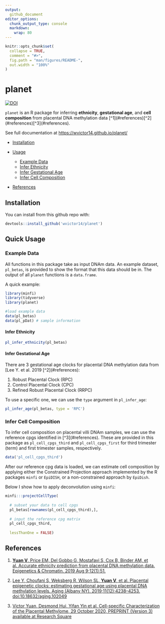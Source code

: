```yaml
---
output: 
  github_document
editor_options: 
  chunk_output_type: console
  markdown: 
    wrap: 80
---
```


```r
knitr::opts_chunk$set(
  collapse = TRUE,
  comment = "#>",
  fig.path = "man/figures/README-",
  out.width = "100%"
)
```

# planet

[![DOI](https://zenodo.org/badge/157781369.svg)](https://zenodo.org/badge/latestdoi/157781369)

`planet` is an R package for inferring **ethnicity**, **gestational age**, and **cell composition** from placental DNA methylation data [^1](#references)[^2](#references)[^3](#references). 

See full documentation at <https://wvictor14.github.io/planet/>

-   [Installation](#installation)

-   [Usage](#usage)

    -   [Example Data](#example-data)
    -   [Infer Ethnicity](#infer-ethnicity)
    -   [Infer Gestational Age](#infer-gestational-age)
    -   [Infer Cell Composition](#infer-cell-composition)

-   [References](#references---references-)

## Installation

You can install from this github repo with:

```r
devtools::install_github('wvictor14/planet')
```

## Quick Usage

### Example Data

All functions in this package take as input DNAm data. An example dataset, `pl_betas`, is provided to show the format that this data should be in. The output of all `planet` functions is a `data.frame`.

A quick example:

```r
library(minfi)
library(tidyverse)
library(planet)

#load example data
data(pl_betas)
data(pl_pDat) # sample information
```

#### Infer Ethnicity

```r
pl_infer_ethnicity(pl_betas)
```

#### Infer Gestational Age

There are 3 gestational age clocks for placental DNA methylation data from [Lee
Y. et al. 2019 [^2](#references):

1.  Robust Placental Clock (RPC)
2.  Control Placental Clock (CPC)
3.  Refined Robust Placental Clock (RRPC)

To use a specific one, we can use the `type` argument in `pl_infer_age`:

```r
pl_infer_age(pl_betas, type = 'RPC')
```

### Infer Cell Composition

To infer cell composition on placental villi DNAm samples, we can use the reference cpgs identified in [^3](#references). These are provided in this package as `pl_cell_cpgs_third` and `pl_cell_cpgs_first` for third trimester (term) and
first trimester samples, respectively.

```r
data('pl_cell_cpgs_third')
```

After our reference cpg data is loaded, we can estimate cell composition by applying either the Constrained Projection approach implemented by the R packages `minfi` or `EpiDISH`, or a non-constrained approach by `EpiDish`.

Below I show how to apply deconvolution using `minfi`:

```r
minfi:::projectCellType(
  
  # subset your data to cell cpgs
  pl_betas[rownames(pl_cell_cpgs_third),], 
  
  # input the reference cpg matrix
  pl_cell_cpgs_third,
  
  lessThanOne = FALSE)
```

## References

1.  [**Yuan V**, Price EM, Del Gobbo G, Mostafavi S, Cox B, Binder AM, et al. Accurate ethnicity prediction from placental DNA methylation data. Epigenetics & Chromatin. 2019 Aug 9;12(1):51.](https://epigeneticsandchromatin.biomedcentral.com/articles/10.1186/s13072-019-0296-3)

2.  [Lee Y, Choufani S, Weksberg R, Wilson SL, **Yuan V**, et al. Placental epigenetic clocks: estimating gestational age using placental DNA methylation levels. Aging (Albany NY). 2019;11(12):4238–4253. doi:10.18632/aging.102049](https://www.ncbi.nlm.nih.gov/pmc/articles/PMC6628997/)

3. [Victor Yuan, Desmond Hui, Yifan Yin et al. Cell-specific Characterization of the Placental Methylome, 29 October 2020, PREPRINT (Version 3) available at Research Square](https://www.researchsquare.com/article/rs-38223/v3)

